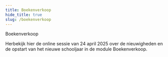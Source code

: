 ```yaml
---
title: Boekenverkoop
hide_title: true
slug: /boekenverkoop
---
```


<ImageTitle img="boeken.png">Boekenverkoop</ImageTitle>

Herbekijk hier de online sessie van 24 april 2025 over de nieuwigheden en de opstart van het nieuwe schooljaar in de module Boekenverkoop.

<Youtube url="https://www.youtube.com/embed/Be_8ZCWF8As"/>

<DocCardList /> 
